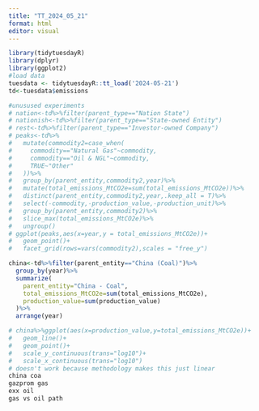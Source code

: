 ```yaml
---
title: "TT_2024_05_21"
format: html
editor: visual
---
```


```r
library(tidytuesdayR)
library(dplyr)
library(ggplot2)
#load data
tuesdata <- tidytuesdayR::tt_load('2024-05-21')
td<-tuesdata$emissions

#unusused experiments
# nation<-td%>%filter(parent_type=="Nation State")
# nationish<-td%>%filter(parent_type=="State-owned Entity")
# rest<-td%>%filter(parent_type=="Investor-owned Company")
# peaks<-td%>%
#   mutate(commodity2=case_when(
#     commodity=="Natural Gas"~commodity,
#     commodity=="Oil & NGL"~commodity,
#     TRUE~"Other"
#   ))%>%
#   group_by(parent_entity,commodity2,year)%>%
#   mutate(total_emissions_MtCO2e=sum(total_emissions_MtCO2e))%>%
#   distinct(parent_entity,commodity2,year,.keep_all = T)%>%
#   select(-commodity,-production_value,-production_unit)%>%
#   group_by(parent_entity,commodity2)%>%
#   slice_max(total_emissions_MtCO2e)%>%
#   ungroup()
# ggplot(peaks,aes(x=year,y = total_emissions_MtCO2e))+
#   geom_point()+
#   facet_grid(rows=vars(commodity2),scales = "free_y")

china<-td%>%filter(parent_entity=="China (Coal)")%>%
  group_by(year)%>%
  summarize(
    parent_entity="China - Coal",
    total_emissions_MtCO2e=sum(total_emissions_MtCO2e),
    production_value=sum(production_value)
  )%>%
  arrange(year)

# china%>%ggplot(aes(x=production_value,y=total_emissions_MtCO2e))+
#   geom_line()+
#   geom_point()+
#   scale_y_continuous(trans="log10")+
#   scale_x_continuous(trans="log10")
# doesn't work because methodology makes this just linear
china coa
gazprom gas
exx oil
gas vs oil path

```

